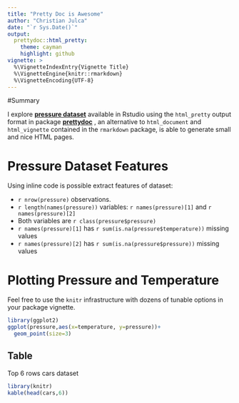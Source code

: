 ```yaml
---
title: "Pretty Doc is Awesome"
author: "Christian Julca"
date: "`r Sys.Date()`"
output:
  prettydoc::html_pretty:
    theme: cayman
    highlight: github
vignette: >
  %\VignetteIndexEntry{Vignette Title}
  %\VignetteEngine{knitr::rmarkdown}
  %\VignetteEncoding{UTF-8}
---
```


#Summary

I explore [**pressure dataset**](https://stat.ethz.ch/R-manual/R-devel/library/datasets/html/pressure.html) available in Rstudio using the `html_pretty` output format in package
[**prettydoc**](http://github.com/yixuan/prettydoc/) , an alternative
to `html_document` and `html_vignette` contained in the `rmarkdown` package,
is able to generate small and nice HTML pages.

# Pressure Dataset Features
Using inline code is possible extract features of dataset:

* `r nrow(pressure)` observations.
* `r length(names(pressure))` variables: `r names(pressure)[1]` and `r names(pressure)[2]`
* Both variables are `r class(pressure$pressure)`
* `r names(pressure)[1]` has `r sum(is.na(pressure$temperature))` missing values
* `r names(pressure)[2]` has `r sum(is.na(pressure$pressure))` missing values


# Plotting Pressure and Temperature

Feel free to use the `knitr` infrastructure with dozens of tunable options in
your package vignette.

```r
library(ggplot2)
ggplot(pressure,aes(x=temperature, y=pressure))+
  geom_point(size=3)
```

## Table
Top 6 rows cars dataset
```r
library(knitr)
kable(head(cars,6))
```

